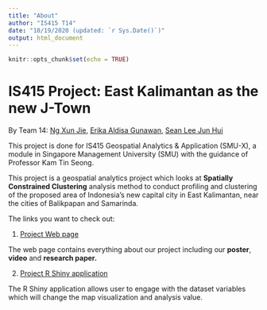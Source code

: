 ```yaml
---
title: "About"
author: "IS415 T14"
date: "10/19/2020 (updated: `r Sys.Date()`)"
output: html_document
---
```


```r
knitr::opts_chunk$set(echo = TRUE)
```


# IS415 Project: East Kalimantan as the new J-Town
By Team 14: [Ng Xun Jie](https://www.linkedin.com/in/xunjieng53b81m), [Erika Aldisa Gunawan](https://www.linkedin.com/in/erikaaldisa/), [Sean Lee Jun Hui](https://www.linkedin.com/in/ljhsean)

This project is done for IS415 Geospatial Analytics & Application (SMU-X), a module in Singapore Management University (SMU) with the guidance of Professor Kam Tin Seong.

This project is a geospatial analytics project which looks at **Spatially Constrained Clustering** analysis method to conduct profiling and clustering of the proposed area of Indonesia's new capital city in East Kalimantan, near the cities of Balikpapan and Samarinda.

The links you want to check out:

1. [Project Web page]()

The web page contains everything about our project including our **poster**, **video** and **research paper.**

2. [Project R Shiny application]()

The R Shiny application allows user to engage with the dataset variables which will change the map visualization and analysis value.